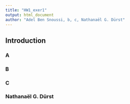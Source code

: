```yaml
---
title: "HW1_exer1"
output: html_document
author: "Adel Ben Snoussi, b, c, Nathanaël G. Dürst"
---
```


## Introduction

### A

### B

### C

### Nathanaël G. Dürst

```r

```